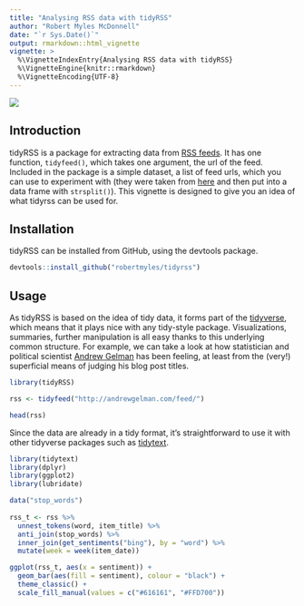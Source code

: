 ```yaml
---
title: "Analysing RSS data with tidyRSS"
author: "Robert Myles McDonnell"
date: "`r Sys.Date()`"
output: rmarkdown::html_vignette
vignette: >
  %\VignetteIndexEntry{Analysing RSS data with tidyRSS}
  %\VignetteEngine{knitr::rmarkdown}
  %\VignetteEncoding{UTF-8}
---
```


![](http://i.imgur.com/IOIt96l.png)

## Introduction  

tidyRSS is a package for extracting data from [RSS feeds](https://en.wikipedia.org/wiki/RSS). It has one function, `tidyfeed()`, which takes one argument, the url of the feed. Included in the package is a simple dataset, a list of feed urls, which you can use to experiment with (they were taken from [here](https://raw.githubusercontent.com/DataWookie/feedeR/master/tests/testthat/test-feeds.txt) and then put into a data frame with `strsplit()`). This vignette is designed to give you an idea of what tidyrss can be used for.  

## Installation

tidyRSS can be installed from GitHub, using the devtools package.

```r

devtools::install_github("robertmyles/tidyrss")

```

## Usage 

As tidyRSS is based on the idea of tidy data, it forms part of the [tidyverse](http://tidyverse.org/), which means that it plays nice with any tidy-style package. Visualizations, summaries, further manipulation is all easy thanks to this underlying common structure. For example, we can take a look at how statistician and political scientist [Andrew Gelman](http://andrewgelman.com/) has been feeling, at least from the (very!) superficial means of judging his blog post titles.  

```r
library(tidyRSS)

rss <- tidyfeed("http://andrewgelman.com/feed/") 

head(rss)
```

Since the data are already in a tidy format, it's straightforward to use it with other tidyverse packages such as [tidytext](https://github.com/juliasilge/tidytext).  

```r
library(tidytext)
library(dplyr)
library(ggplot2)
library(lubridate)

data("stop_words")
  
rss_t <- rss %>%
  unnest_tokens(word, item_title) %>% 
  anti_join(stop_words) %>% 
  inner_join(get_sentiments("bing"), by = "word") %>% 
  mutate(week = week(item_date))

ggplot(rss_t, aes(x = sentiment)) +
  geom_bar(aes(fill = sentiment), colour = "black") +
  theme_classic() +
  scale_fill_manual(values = c("#616161", "#FFD700"))
```
